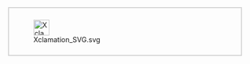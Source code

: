 <div style="
border: 0.2em solid lightgray;
margin: 0.2em 1em;
padding: 0.7em;
display: flex;
column-gap: 0.5em;
"><!--
  --><div>[[File:Xclamation SVG.svg|32px]]</div><!--
  --><div style="vertical-align: middle;"><p>{{{1|Text here.}}}</p></div>
</div>
